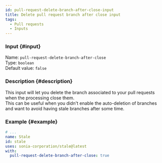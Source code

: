 ```yaml
---
id: pull-request-delete-branch-after-close-input
title: Delete pull request branch after close input
tags:
  - Pull requests
  - Inputs
---
```


### Input {#input}

Name: `pull-request-delete-branch-after-close`  
Type: `boolean`  
Default value: `false`

### Description {#description}

This input will let you delete the branch associated to your pull requests when the processing close them.  
This can be useful when you didn't enable the auto-deletion of branches and want to avoid having stale branches after some time.

### Example {#example}

```yml {6}
# ...
name: Stale
id: stale
uses: sonia-corporation/stale@latest
with:
  pull-request-delete-branch-after-close: true
```
